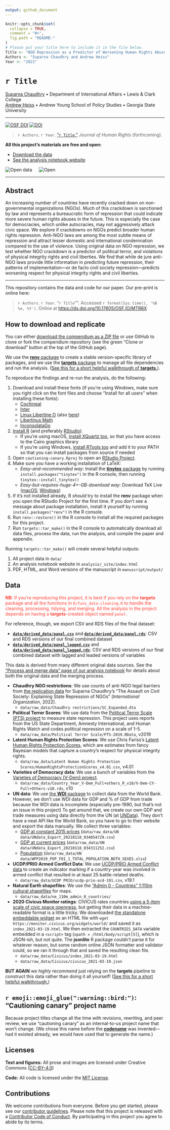 ```yaml
---
output: github_document
---
```


<!-- README.md is generated from README.Rmd. Please edit that file -->

```r
knitr::opts_chunk$set(
  collapse = TRUE,
  comment = "#>",
  fig.path = "README-"
)
# Please put your title here to include it in the file below.
Title <- "NGO Repression as a Predictor of Worsening Human Rights Abuses"
Authors <- "Suparna Chaudhry and Andrew Heiss"
Year <- "2021"
```

# `r Title`

[Suparna Chaudhry](http://www.suparnachaudhry.com/) • Department of International Affairs • Lewis \& Clark College  
[Andrew Heiss](https://www.andrewheiss.com/) • Andrew Young School of Policy Studies • Georgia State University

---

[![OSF DOI](https://img.shields.io/badge/OSF-10.17605%2FOSF.IO%2FMTR6X-blue)](https://dx.doi.org/10.17605/OSF.IO/MTR6X) [![DOI](https://zenodo.org/badge/DOI/10.5281/zenodo.4058987.svg)](https://doi.org/10.5281/zenodo.4058987)

> `r Authors`. `r Year`. ["`r Title`,"](https://doi.org/10.1177/0899764020971045) *Journal of Human Rights* (forthcoming).

**All this project's materials are free and open:**

- [Download the data](#data)
- [See the analysis notebook website](https://stats.andrewheiss.com/cautioning-canary/)

![Open data](img/data_large_color.png) &emsp; ![Open](img/materials_large_color.png)

---

## Abstract

An increasing number of countries have recently cracked down on non-governmental organizations (NGOs). Much of this crackdown is sanctioned by law and represents a bureaucratic form of repression that could indicate more severe human rights abuses in the future. This is especially the case for democracies, which unlike autocracies, may not aggressively attack civic space. We explore if crackdowns on NGOs predict broader human rights repression. Anti-NGO laws are among the most subtle means of repression and attract lesser domestic and international condemnation compared to the use of violence. Using original data on NGO repression, we test whether NGO crackdown is a predictor of political terror, and violations of physical integrity rights and civil liberties. We find that while de jure anti-NGO laws provide little information in predicting future repression, their patterns of implementation—or de facto civil society repression—predicts worsening respect for physical integrity rights and civil liberties.

---

This repository contains the data and code for our paper. Our pre-print is online here:

> `r Authors`. `r Year`. "`r Title`"". Accessed `r format(Sys.time(), '%B %e, %Y')`. Online at <https://dx.doi.org/10.17605/OSF.IO/MTR6X>

## How to download and replicate

You can either [download the compendium as a ZIP file](/archive/master.zip) or use GitHub to clone or fork the compendium repository (see the green "Clone or download" button at the top of the GitHub page).

We use the [**renv** package](https://rstudio.github.io/renv/articles/renv.html) to create a stable version-specific library of packages, and we use the [**targets** package](https://docs.ropensci.org/targets/) to manage all file dependencies and run the analysis. ([See this for a short helpful walkthrough of **targets**.](https://books.ropensci.org/targets/walkthrough.html)).

To reproduce the findings and re-run the analysis, do the following:

1. Download and install these fonts (if you’re using Windows, make sure you right click on the font files and choose “Install for all users” when installing these fonts):
    - [Cochineal](https://fontesk.com/cochineal-typeface/)
    - [Inter](https://fonts.google.com/specimen/Inter)
    - [Linux Libertine O](https://www.cufonfonts.com/font/linux-libertine-o) (also [here](https://sourceforge.net/projects/linuxlibertine/))
    - [Libertinus Math](https://github.com/alerque/libertinus)
    - [InconsolataGo](https://github.com/ryanoasis/nerd-fonts/tree/master/patched-fonts/InconsolataGo)
2. [Install R](https://cloud.r-project.org/) (and preferably [RStudio](https://www.rstudio.com/products/rstudio/download/#download)).
    - If you're using macOS, [install XQuartz too](https://www.xquartz.org/), so that you have access to the Cairo graphics library
    - If you’re using Windows, [install RTools too](https://cran.r-project.org/bin/windows/Rtools/) and add it to your PATH so that you can install packages from source if needed
3. Open `cautioning-canary.Rproj` to open an [RStudio Project](https://r4ds.had.co.nz/workflow-projects.html).
4. Make sure you have a working installation of LaTeX:
    - *Easy-and-recommended way*: Install the [**tinytex** package](https://yihui.org/tinytex/) by running `install.packages("tinytex")` in the R console, then running `tinytex::install_tinytex()`
    - *Easy-but-requires-huge-4+-GB-download way*: Download TeX Live ([macOS](http://www.tug.org/mactex/); [Windows](https://miktex.org/))
5. If it's not installed already, R *should* try to install the **renv** package when you open the RStudio Project for the first time. If you don't see a message about package installation, install it yourself by running `install.packages("renv")` in the R console.
6. Run `renv::restore()` in the R console to install all the required packages for this project.
7. Run `targets::tar_make()` in the R console to automatically download all data files, process the data, run the analysis, and compile the paper and appendix.

Running `targets::tar_make()` will create several helpful outputs:

1. All project data in `data/`
2. An analysis notebook website in `analysis/_site/index.html`
3. PDF, HTML, and Word versions of the manuscript in `manuscript/output/`


## Data

<div style="color:#FF4136">
**NB**: If you're reproducing this project, it is best if you rely on the **targets** package and all the functions in `R/funs_data-cleaning.R` to handle the cleaning, processing, tidying, and merging. All the analysis in the project depends on having a **targets**-created object named `panel`.
</div>

For reference, though, we export CSV and RDS files of the final dataset:

- [**`data/derived_data/panel.csv`**](data/derived_data/panel.csv) and [**`data/derived_data/panel.rds`**](data/derived_data/panel.rds): CSV and RDS versions of our final combined dataset
- [**`data/derived_data/panel_lagged.csv`**](data/derived_data/panel_lagged.csv) and [**`data/derived_data/panel_lagged.rds`**](data/derived_data/panel_lagged.rds): CSV and RDS versions of our final combined dataset with lagged and leaded versions of variables

This data is derived from many different original data sources. See the ["Process and merge data" page of our analysis notebook](https://stats.andrewheiss.com/cautioning-canary/01_data-overview.html) for details about both the original data and the merging process.

- **Chaudhry NGO restrictions**: We use counts of anti-NGO legal barriers from [the replication data](https://doi.org/10.7910/DVN/JHOGNX) for Suparna Chaudhry's "The Assault on Civil Society: Explaining State Repression of NGOs" (*International Organization*, 2022).
    - `data/raw_data/Chaudhry restrictions/SC_Expanded.dta`
- **Political Terror Scores**: We use data from the [Political Terror Scale (PTS) project](http://www.politicalterrorscale.org/) to measure state repression. This project uses reports from the US State Department, Amnesty International, and Human Rights Watch and codes political repression on a scale of 1-5.
    - `data/raw_data/Political Terror Scale/PTS-2019.RData`, v2019
- **Latent Human Rights Protection Scores**: We use Chris Fariss's [Latent Human Rights Protection Scores](https://doi.org/10.7910/DVN/RQ85GK), which are estimates from fancy Bayesian models that capture a country's respect for physical integrity rights.
    - `data/raw_data/Latent Human Rights Protection Scores/HumanRightsProtectionScores_v4.01.csv`, v4.01
- **Varieties of Democracy data**: We use a bunch of variables from the [Varieties of Democracy (V-Dem) project](https://www.v-dem.net/en/).
    - `data/raw_data/Country_Year_V-Dem_Full+others_R_v10/V-Dem-CY-Full+Others-v10.rds`, v10
- **UN data**: We use [the **WDI** package](https://vincentarelbundock.github.io/WDI/) to collect data from the World Bank. However, we don't use WDI data for GDP and % of GDP from trade because the WDI data is incomplete (especially pre-1990, but that's not an issue in this project) To get around that, we create our own GDP and trade measures using data directly from the UN (at [UNData](https://data.un.org/)). They don't have a neat API like the World Bank, so you have to go to their website and export the data manually. We collect three variables: 
    - [GDP at constant 2015 prices](http://data.un.org/Data.aspx?q=gdp&d=SNAAMA&f=grID%3a102%3bcurrID%3aUSD%3bpcFlag%3a0) (`data/raw_data/UN data/UNdata_Export_20210118_034054729.csv`)
    - [GDP at current prices](http://data.un.org/Data.aspx?q=gdp&d=SNAAMA&f=grID%3a101%3bcurrID%3aUSD%3bpcFlag%3a0) (`data/raw_data/UN data/UNdata_Export_20210118_034311252.csv`)
    - [Population](https://population.un.org/wpp/Download/Standard/Population/) (`data/raw_data/UN data/WPP2019_POP_F01_1_TOTAL_POPULATION_BOTH_SEXES.xlsx`)
- **UCDP/PRIO Armed Conflict Data**: We use [UCDP/PRIO Armed Conflict data](https://ucdp.uu.se/downloads/index.html#armedconflict) to create an indicator marking if a country-year was involved in armed conflict that resulted in at least 25 battle-related deaths.
    - `data/raw_data/UCDP PRIO/ucdp-prio-acd-191.csv`, v19.1
- **Natural Earth shapefiles**: We use the ["Admin 0 - Countries" 1:110m cultural shapefiles](https://www.naturalearthdata.com/downloads/110m-cultural-vectors/) for maps.
    - `data/raw_data/ne_110m_admin_0_countries/`
- **2020 Civicus Monitor ratings**: CIVICUS rates countries [using a 5-item scale of civic space openness](https://monitor.civicus.org/widgets/world/), but getting their data in a machine-readable format is a little tricky. We downloaded [the standalone embeddable widget](https://monitor.civicus.org/widgets/world/) as an HTML file with `wget https://monitor.civicus.org/widgets/world/` and saved it as `index_2021-03-19.html`. We then extracted the `COUNTRIES_DATA` variable embedded in a `<script>` tag (`xpath = /html/body/script[5]`), which is JSON-ish, but not quite. The **jsonlite** R package couldn't parse it for whatever reason, but some random online JSON formatter and validator could, so we ran it through that and saved the resulting clean file.
    - `data/raw_data/Civicus/index_2021-03-19.html`
    - `data/raw_data/Civicus/civicus_2021-03-19.json`

**BUT AGAIN** we *highly* recommend just relying on the **targets** pipeline to construct this data rather than doing it all yourself! ([See this for a short helpful walkthrough.](https://books.ropensci.org/targets/walkthrough.html))


## `r emoji::emoji_glue(":warning::bird:")`: "Cautioning canary" project name

Because project titles change all the time with revisions, rewriting, and peer review, we use "cautioning canary" as an internal-to-us project name that won't change. (We chose this name before the [**codename**](http://svmiller.com/codename/) was invented—had it existed already, we would have used that to generate the name.)

## Licenses

**Text and figures:** All prose and images are licensed under Creative Commons ([CC-BY-4.0](http://creativecommons.org/licenses/by/4.0/))

**Code:** All code is licensed under the [MIT License](LICENSE.md).

## Contributions

We welcome contributions from everyone. Before you get started, please see our [contributor guidelines](CONTRIBUTING.md). Please note that this project is released with a [Contributor Code of Conduct](CONDUCT.md). By participating in this project you agree to abide by its terms.
